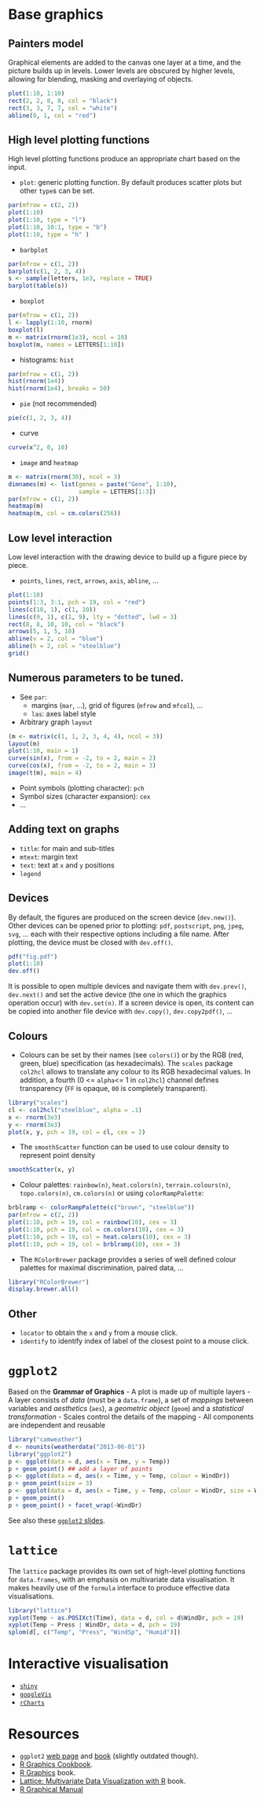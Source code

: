 # Base graphics

## Painters model

Graphical elements are added to the canvas one layer at a time, and
the picture builds up in levels. Lower levels are obscured by higher
levels, allowing for blending, masking and overlaying of objects.

```r
plot(1:10, 1:10)
rect(2, 2, 8, 8, col = "black")
rect(3, 3, 7, 7, col = "white")
abline(0, 1, col = "red")
```
## High level plotting functions

High level plotting functions produce an appropriate chart based on
the input.

- `plot`: generic plotting function. By default produces scatter plots
  but other `type`s can be set.

```r
par(mfrow = c(2, 2))
plot(1:10)
plot(1:10, type = "l")
plot(1:10, 10:1, type = "b")
plot(1:10, type = "h" )
```

- `barbplot`

```r
par(mfrow = c(1, 2))
barplot(c(1, 2, 3, 4))
s <- sample(letters, 1e3, replace = TRUE)
barplot(table(s))
```

- `boxplot`

```r
par(mfrow = c(1, 2))
l <- lapply(1:10, rnorm)
boxplot(l)
m <- matrix(rnorm(1e3), ncol = 10)
boxplot(m, names = LETTERS[1:10])
```

- histograms: `hist`

```r
par(mfrow = c(1, 2))
hist(rnorm(1e4))
hist(rnorm(1e4), breaks = 50)
```

- `pie` (not recommended)

```r
pie(c(1, 2, 3, 4))
```

- curve

```r
curve(x^2, 0, 10)
```

- `image` and `heatmap`

```r
m <- matrix(rnorm(30), ncol = 3)
dimnames(m) <- list(genes = paste("Gene", 1:10),
                    sample = LETTERS[1:3])
par(mfrow = c(1, 2))
heatmap(m)
heatmap(m, col = cm.colors(256))
```


## Low level interaction

Low level interaction with the drawing device to build up a figure
piece by piece.

- `points`, `lines`, `rect`, `arrows`, `axis`, `abline`, ...

```r
plot(1:10)
points(1:3, 3:1, pch = 19, col = "red")
lines(c(10, 1), c(1, 10))
lines(c(9, 1), c(1, 9), lty = "dotted", lwd = 3)
rect(8, 8, 10, 10, col = "black")
arrows(5, 1, 5, 10)
abline(v = 2, col = "blue")
abline(h = 2, col = "steelblue")
grid()
```

## Numerous parameters to be tuned.

- See `par`:
  - margins (`mar`, ...), grid of figures (`mfrow` and `mfcol`), ...
  - `las`: axes label style
- Arbitrary graph `layout`

```r

(m <- matrix(c(1, 1, 2, 3, 4, 4), ncol = 3))
layout(m)
plot(1:10, main = 1)
curve(sin(x), from = -2, to = 2, main = 2)
curve(cos(x), from = -2, to = 2, main = 3)
image(t(m), main = 4)
```

- Point symbols (plotting character): `pch`
- Symbol sizes (character expansion): `cex`
- ...

## Adding text on graphs
- `title`: for main and sub-titles
- `mtext`: margin text
- `text`: text at `x` and `y` positions
- `legend`

## Devices

By default, the figures are produced on the screen device
(`dev.new()`). Other devices can be opened prior to plotting: `pdf`,
`postscript`, `png`, `jpeg`, `svg`, ... each with their respective
options including a file name. After plotting, the device must be
closed with `dev.off()`.

```r
pdf("fig.pdf")
plot(1:10)
dev.off()
```

It is possible to open multiple devices and navigate them with
`dev.prev()`, `dev.next()` and set the active device (the one in which
the graphics operation occur) with `dev.set(n)`. If a screen device is
open, its content can be copied into another file device with
`dev.copy()`, `dev.copy2pdf()`, ...

## Colours

- Colours can be set by their names (see `colors()`) or by the RGB
  (red, green, blue) specification (as hexadecimals). The `scales`
  package `col2hcl` allows to translate any colour to its RGB
  hexadecimal values. In addition, a fourth (0 <= `alpha`<= 1 in
  `col2hcl`) channel defines transparency (`FF` is opaque, `00` is
  completely transparent).

```r
library("scales")
cl <- col2hcl("steelblue", alpha = .1)
x <- rnorm(3e3)
y <- rnorm(3e3)
plot(x, y, pch = 19, col = cl, cex = 2)
```

- The `smoothScatter` function can be used to use colour density to
  represent point density

```r
smoothScatter(x, y)
```

- Colour palettes: `rainbow(n)`, `heat.colors(n)`,
`terrain.colours(n)`, `topo.colors(n)`, `cm.colors(n)` or using
`colorRampPalette`:

```r
brblramp <- colorRampPalette(c("brown", "steelblue"))
par(mfrow = c(2, 2))
plot(1:10, pch = 19, col = rainbow(10), cex = 3)
plot(1:10, pch = 19, col = cm.colors(10), cex = 3)
plot(1:10, pch = 19, col = heat.colors(10), cex = 3)
plot(1:10, pch = 19, col = brblramp(10), cex = 3)
```

- The `RColorBrewer` package provides a series of well defined colour
  palettes for maximal discrimination, paired data, ...

```r
library("RColorBrewer")
display.brewer.all()
```

## Other
- `locator` to obtain the `x` and `y` from a mouse click.
- `identify` to identify index of label of the closest point to a mouse click.

# `ggplot2`

Based on the **Grammar of Graphics**
- A plot is made up of multiple layers
- A layer consists of *data* (must be a `data.frame`), a set of
  *mappings* between variables and *aesthetics* (`aes`), a *geometric
  object* (`geom`) and a *statistical transformation*
- Scales control the details of the mapping
- All components are independent and reusable

```r
library("camweather")
d <- nounits(weatherdata("2013-06-01"))
library("ggplot2")
p <- ggplot(data = d, aes(x = Time, y = Temp))
p + geom_point() ## add a layer of points 
p <- ggplot(data = d, aes(x = Time, y = Temp, colour = WindDr))
p + geom_point(size = 3) 
p <- ggplot(data = d, aes(x = Time, y = Temp, colour = WindDr, size = WindSp))
p + geom_point() 
p + geom_point() + facet_wrap(~WindDr)
```

See also these [`ggplot2` slides](https://github.com/lgatto/visualisation).

# `lattice`

The `lattice` package provides its own set of high-level plotting
functions for `data.frames`, with an emphasis on multivariate data
visualisation. It makes heavily use of the `formula` interface to
produce effective data visualisations.

```r
library("lattice")
xyplot(Temp ~ as.POSIXct(Time), data = d, col = d$WindDr, pch = 19)
xyplot(Temp ~ Press | WindDr, data = d, pch = 19)
splom(d[, c("Temp", "Press", "WindSp", "Humid")])
```

# Interactive visualisation

- [`shiny`](http://www.rstudio.com/shiny/)
- [`googleVis`](http://code.google.com/p/google-motion-charts-with-r/)
- [`rCharts`](http://rcharts.io/)

# Resources

- `ggplot2` [web page](http://ggplot2.org/) and [book](http://www.amazon.com/dp/0387981403) (slightly outdated though).
- [R Graphics Cookbook](http://www.amazon.com/dp/1449316956).
- [R Graphics](https://www.stat.auckland.ac.nz/~paul/RG2e/) book.
- [Lattice: Multivariate Data Visualization with R](http://lmdvr.r-forge.r-project.org/figures/figures.html) book.
- [R Graphical Manual](http://rgm3.lab.nig.ac.jp/RGM/)




